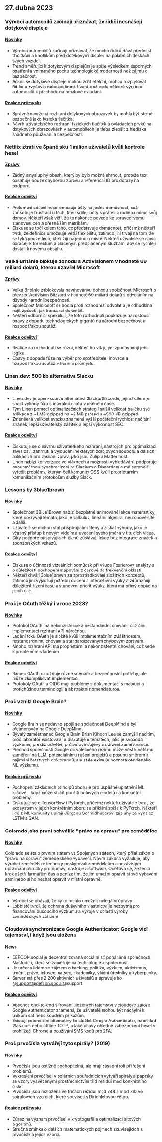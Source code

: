 

<CallToAction />

<Steps>

## 27. dubna 2023

### Výrobci automobilů začínají přiznávat, že řidiči nesnášejí dotykové displeje

#### [Novinky](https://slate.com/business/2023/04/cars-buttons-touchscreens-vw-porsche-nissan-hyundai.html)

- Výrobci automobilů začínají přiznávat, že mnoho řidičů dává přednost tlačítkům a knoflíkům před dotykovými displeji na palubních deskách svých vozidel.
- Trend směřující k dotykovým displejům je spíše výsledkem úsporných opatření a vnímaného pocitu technologické modernosti než zájmu o bezpečnost.
- Ačkoli se dotykové displeje mohou zdát efektní, mohou rozptylovat řidiče a zvyšovat nebezpečnost řízení, což vede některé výrobce automobilů k přechodu na hmatové ovládání.

#### [Reakce průmyslu](http://news.ycombinator.com/item?id=35720865)

- Správně navržená rozhraní dotykových obrazovek by mohla být stejně bezpečná jako fyzická tlačítka.
- Návrh uživatelského rozhraní fyzických tlačítek a ovládacích prvků na dotykových obrazovkách v automobilech je třeba zlepšit z hlediska snadného používání a bezpečnosti.

### Netflix ztratí ve Španělsku 1 milion uživatelů kvůli kontrole hesel

#### [Zprávy](https://www.bloomberg.com/news/articles/2023-04-25/netflix-loses-1-million-users-in-spain-over-password-policing)

- Žádný smysluplný obsah, který by bylo možné shrnout, protože text obsahuje pouze chybovou zprávu a referenční ID pro dotazy na podporu.

#### [Reakce odvětví](http://news.ycombinator.com/item?id=35710269)

- Prolomení sdílení hesel omezuje účty na jednu domácnost, což způsobuje frustraci u těch, kteří sdílejí účty s přáteli a rodinou mimo svůj domov. Někteří však věří, že to nakonec povede ke spravedlivému stanovení cen a přesnějším metrikám.
- Diskuse se točí kolem toho, co představuje domácnost, přičemž někteří tvrdí, že definice umožňuje větší flexibilitu, zatímco jiní trvají na tom, že se týká pouze těch, kteří žijí na jednom místě. Někteří uživatelé se navíc obracejí k torrentům a placeným předplaceným službám, aby se rychleji dostali k novému obsahu.

### Velká Británie blokuje dohodu s Activisionem v hodnotě 69 miliard dolarů, kterou uzavřel Microsoft

#### [Zprávy](https://www.bloomberg.com/news/articles/2023-04-26/microsoft-s-69-billion-activision-deal-blocked-by-uk-watchdog)

- Velká Británie zablokovala navrhovanou dohodu společnosti Microsoft o převzetí Activision Blizzard v hodnotě 69 miliard dolarů s odvoláním na důvody národní bezpečnosti.
- Společnost Microsoft se hodlá proti rozhodnutí odvolat a je odhodlána najít způsob, jak transakci dokončit.
- Někteří odborníci spekulují, že toto rozhodnutí poukazuje na rostoucí obavy z dopadu technologických gigantů na národní bezpečnost a hospodářskou soutěž.

#### [Reakce odvětví](http://news.ycombinator.com/item?id=35711968)

- Reakce na rozhodnutí se různí, někteří ho vítají, jiní zpochybňují jeho logiku.
- Obavy z dopadu fúze na výběr pro spotřebitele, inovace a hospodářskou soutěž v herním průmyslu.

### Linen.dev: 500 kb alternativa Slacku

#### [Novinky](https://www.linen.dev/s/linen/t/10511167/linen-dev-the-500kb-slack-alternative)

- Linen.dev je open-source alternativa Slacku/Discordu, jejímž cílem je spojit výhody fóra s interakcí chatu v reálném čase.
- Tým Linen pomocí optimalizačních strategií snížil velikost balíčku své aplikace z ~1 MB gzipped na ~2 MB parsed a ~500 KB gzipped.
- Zmenšená velikost svazku znamená vyšší počáteční rychlost načítání stránek, lepší uživatelský zážitek a lepší výkonnost SEO.

#### [Reakce odvětví](http://news.ycombinator.com/item?id=35718417)

- Diskutuje se o návrhu uživatelského rozhraní, nástrojích pro optimalizaci závislostí, zahrnutí a vyloučení některých zdrojových souborů a dalších aplikacích pro zasílání zpráv, jako jsou Zulip a Mattermost.
- Linen nabízí konverzace ve vláknech a možnosti vyhledávání, podporuje obousměrnou synchronizaci se Slackem a Discordem a má potenciál vyřešit problémy, kterým čelí komunity OSS kvůli proprietárním komunikačním protokolům služby Slack.

### Lessons by 3blue1brown

#### [Novinky](https://www.3blue1brown.com/)

- Společnost 3Blue1Brown nabízí bezplatné animované lekce matematiky, které pokrývají témata, jako je kalkulus, lineární algebra, neuronové sítě a další.
- Uživatelé se mohou stát přispívajícími členy a získat výhody, jako je včasný přístup k novým videím a uvedení svého jména v titulcích videa.
- Díky podpoře přispívajících členů zůstávají lekce bez integrace značek a sponzorských vzkazů.

#### [Reakce odvětví](http://news.ycombinator.com/item?id=35714228)

- Diskuse o účinnosti vizuálních pomůcek při výuce Fourierovy analýzy a o důležitosti pochopení mapování z časové do frekvenční oblasti.
- Někteří chválí 3blue1brown za zprostředkování složitých konceptů, zatímco jiní vyjadřují potřebu cvičení a interaktivní výuky a zdůrazňují důležitost řízení času a stanovení priorit výuky, která má přímý dopad na jejich cíle.

### Proč je OAuth těžký i v roce 2023?

#### [Novinky](https://www.nango.dev/blog/why-is-oauth-still-hard)

- Protokol OAuth má nekonzistence a nestandardní chování, což činí implementaci rozhraní API náročnou.
- Ladění toku OAuth je složité kvůli implementačním zvláštnostem, nestandardnímu chování a standardizovaným chybovým zprávám.
- Mnoho rozhraní API má proprietární a nekonzistentní chování, což vede k problémům s laděním.

#### [Reakce odvětví](http://news.ycombinator.com/item?id=35713518)

- Rámec OAuth umožňuje různé scénáře a bezpečnostní potřeby, ale může zkomplikovat implementaci.
- Protokoly OAuth a OIDC mají problémy s dokumentací s matoucí a protichůdnou terminologií a abstraktní nomenklaturou.

### Proč vznikl Google Brain?

#### [Novinky](https://www.moderndescartes.com/essays/why_brain/)

- Google Brain se nedávno spojil se společností DeepMind a byl přejmenován na Google DeepMind.
- Bývalý zaměstnanec Google Brain Brian Kihoon Lee se zamýšlí nad tím, proč laboratoř existovala, a diskutuje o tématech, jako je svoboda výzkumu, prestiž odvětví, průlomové objevy a udržení zaměstnanců.
- Přechod společnosti Google do válečného režimu může vést k většímu zaměření na LLM, potenciálnímu rušení projektů a posunu směrem k najímání čerstvých doktorandů, ale stále existuje hodnota otevřeného ML výzkumu.

#### [Reakce průmyslu](http://news.ycombinator.com/item?id=35716216)

- Pochopení základních principů oboru je pro úspěšné uplatnění ML klíčové, i když může stačit použití hotových modelů na konkrétní problémy.
- Diskutuje se o TensorFlow i PyTorch, přičemž někteří uživatelé tvrdí, že ekosystém v jejich konkrétním oboru se přiklání spíše k PyTorch. Někteří lidé z ML komunity upírají Jürgenu Schmidhuberovi zásluhy za vynález LSTM a GAN.

### Colorado jako první schválilo "právo na opravu" pro zemědělce

#### [Novinky](https://www.wivb.com/news/colorado-becomes-1st-to-pass-right-to-repair-for-farmers/)

Colorado se stalo prvním státem ve Spojených státech, který přijal zákon o "právu na opravu" zemědělského vybavení.
Návrh zákona vyžaduje, aby výrobci zemědělské techniky poskytovali zemědělcům a nezávislým opravnám příručky pro opravy, nástroje a software.
Očekává se, že tento krok ušetří farmářům čas a peníze tím, že jim umožní opravit si své vybavení sami nebo si ho nechat opravit v místní opravně.

#### [Reakce odvětví](http://news.ycombinator.com/item?id=35714294)

- Výrobci se obávají, že by to mohlo umožnit nelegální úpravy
- Lobbisté tvrdí, že ochrana duševního vlastnictví je nezbytná pro financování budoucího výzkumu a vývoje v oblasti výroby zemědělských zařízení

### Cloudová synchronizace Google Authenticator: Google vidí tajemství, i když jsou uložena

#### [News](https://defcon.social/@mysk/110262313275622023)

- DEFCON.social je decentralizovaná sociální síť poháněná společností Mastodon, která se zaměřuje na technologie a společnost.
- Je určena lidem se zájmem o hacking, politiku, výzkum, aktivismus, umění, právo, infosec, natsec, akademiky, vládní úředníky a kyberpunky.
- Server má přes 2 200 aktivních uživatelů a spravuje ho @support@defcon.social@support.

#### [Reakce odvětví](http://news.ycombinator.com/item?id=35708869)

- Absence end-to-end šifrování uložených tajemství v cloudové záloze Google Authenticator znamená, že uživatelé mohou být náchylní k únikům dat nebo soudním příkazům.
- Existují potenciální alternativy ke službě Google Authenticator, například 2fas.com nebo offline TOTP, a také obavy ohledně zabezpečení hesel v prohlížeči Chrome a používání SMS kódů pro 2FA.

### Proč prvočísla vytvářejí tyto spirály? (2019)

#### [Novinky](https://www.3blue1brown.com/lessons/prime-spirals)

- Prvočísla jsou obtížně pochopitelná, ale hrají zásadní roli při řešení problémů.
- Vykreslení prvočísel v polárních souřadnicích vytváří spirály a paprsky se vzory vysvětlenými prostřednictvím tříd reziduí mod konkrétního čísla.
- Prvočísla jsou rozložena ve třídách reziduí mod 744 a mod 710 ve spirálových vzorcích, které souvisejí s Dirichletovou větou.

#### [Reakce průmyslu](http://news.ycombinator.com/item?id=35708359)

- Důraz na význam prvočísel v kryptografii a optimalizaci sítových algoritmů.
- Stručná zmínka o dalších matematických pojmech souvisejících s prvočísly a jejich vzorci.

</Steps>